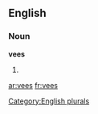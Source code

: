 
==English==

===Noun===
'''vees'''

# {{plural of|[[vee]]}}

[[Category:English plurals]]

[[ar:vees]]
[[fr:vees]]